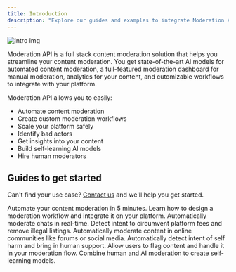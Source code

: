 ```yaml
---
title: Introduction
description: "Explore our guides and examples to integrate Moderation API."
---
```


<Frame>
  <img className="block " src="/images/intro.png" alt="Intro img" />
</Frame>

Moderation API is a full stack content moderation solution that helps you streamline your content moderation. You get state-of-the-art AI models for automated content moderation, a full-featured moderation dashboard for manual moderation, analytics for your content, and cutomizable workflows to integrate with your platform.

Moderation API allows you to easily:

- Automate content moderation
- Create custom moderation workflows
- Scale your platform safely
- Identify bad actors
- Get insights into your content
- Build self-learning AI models
- Hire human moderators

## Guides to get started

Can't find your use case? [Contact us](https://moderationapi.com/sales) and we'll help you get started.

<CardGroup cols={2}>
  <Card title="Quickstart" icon="rocket" href="/get-started/quickstart">
    Automate your content moderation in 5 minutes.
  </Card>
  <Card title="Design a workflow" icon="arrows-split-up-and-left">
    Learn how to design a moderation workflow and integrate it on your platform.
  </Card>
  <Card title="Moderation for chats" icon="comments">
    Automatically moderate chats in real-time.
  </Card>
  <Card title="Moderation for marketplaces" icon="shop">
    Detect intent to circumvent platform fees and remove illegal listings.
  </Card>
    <Card title="Moderation for communities" icon="users"  >
    Automatically moderate content in online communities like forums or social media.
  </Card>
 
  <Card title="Identify self harm" icon="heart-crack">
    Automatically detect intent of self harm and bring in human support.
  </Card>
   <Card title="Handle user flagged content" icon="flag">
    Allow users to flag content and handle it in your moderation flow.
  </Card>
  <Card title="Self-learning AI models" icon="sparkles">
    Combine human and AI moderation to create self-learning models.
  </Card>

</CardGroup>
